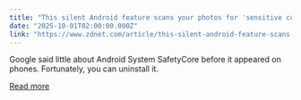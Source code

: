 ```yaml
---
title: "This silent Android feature scans your photos for 'sensitive content' - how to disable it"
date: "2025-10-01T02:00:00.000Z"
link: "https://www.zdnet.com/article/this-silent-android-feature-scans-your-photos-for-sensitive-content-how-to-uninstall-it/"
---
```


Google said little about Android System SafetyCore before it appeared on phones. Fortunately, you can uninstall it.

[Read more](https://www.zdnet.com/article/this-silent-android-feature-scans-your-photos-for-sensitive-content-how-to-uninstall-it/)
